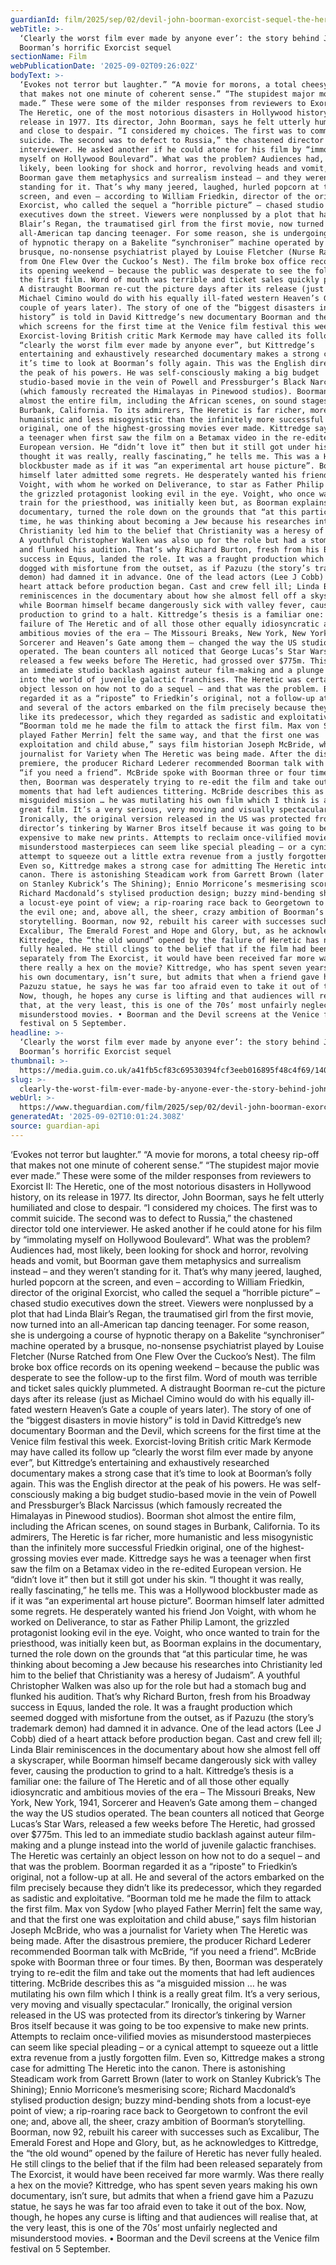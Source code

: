 ```yaml
---
guardianId: film/2025/sep/02/devil-john-boorman-exorcist-sequel-the-heretic-documentary
webTitle: >-
  ‘Clearly the worst film ever made by anyone ever’: the story behind John
  Boorman’s horrific Exorcist sequel
sectionName: Film
webPublicationDate: '2025-09-02T09:26:02Z'
bodyText: >-
  ‘Evokes not terror but laughter.” “A movie for morons, a total cheesy rip-off
  that makes not one minute of coherent sense.” “The stupidest major movie ever
  made.” These were some of the milder responses from reviewers to Exorcist II:
  The Heretic, one of the most notorious disasters in Hollywood history, on its
  release in 1977. Its director, John Boorman, says he felt utterly humiliated
  and close to despair. “I considered my choices. The first was to commit
  suicide. The second was to defect to Russia,” the chastened director told one
  interviewer. He asked another if he could atone for his film by “immolating
  myself on Hollywood Boulevard”. What was the problem? Audiences had, most
  likely, been looking for shock and horror, revolving heads and vomit, but
  Boorman gave them metaphysics and surrealism instead – and they weren’t
  standing for it. That’s why many jeered, laughed, hurled popcorn at the
  screen, and even – according to William Friedkin, director of the original
  Exorcist, who called the sequel a “horrible picture” – chased studio
  executives down the street. Viewers were nonplussed by a plot that had Linda
  Blair’s Regan, the traumatised girl from the first movie, now turned into an
  all-American tap dancing teenager. For some reason, she is undergoing a course
  of hypnotic therapy on a Bakelite “synchroniser” machine operated by a
  brusque, no-nonsense psychiatrist played by Louise Fletcher (Nurse Ratched
  from One Flew Over the Cuckoo’s Nest). The film broke box office records on
  its opening weekend – because the public was desperate to see the follow-up to
  the first film. Word of mouth was terrible and ticket sales quickly plummeted.
  A distraught Boorman re-cut the picture days after its release (just as
  Michael Cimino would do with his equally ill-fated western Heaven’s Gate a
  couple of years later). The story of one of the “biggest disasters in movie
  history” is told in David Kittredge’s new documentary Boorman and the Devil,
  which screens for the first time at the Venice film festival this week.
  Exorcist-loving British critic Mark Kermode may have called its follow up
  “clearly the worst film ever made by anyone ever”, but Kittredge’s
  entertaining and exhaustively researched documentary makes a strong case that
  it’s time to look at Boorman’s folly again. This was the English director at
  the peak of his powers. He was self-consciously making a big budget
  studio-based movie in the vein of Powell and Pressburger’s Black Narcissus
  (which famously recreated the Himalayas in Pinewood studios). Boorman shot
  almost the entire film, including the African scenes, on sound stages in
  Burbank, California. To its admirers, The Heretic is far richer, more
  humanistic and less misogynistic than the infinitely more successful Friedkin
  original, one of the highest-grossing movies ever made. Kittredge says he was
  a teenager when first saw the film on a Betamax video in the re-edited
  European version. He “didn’t love it” then but it still got under his skin. “I
  thought it was really, really fascinating,” he tells me. This was a Hollywood
  blockbuster made as if it was “an experimental art house picture”. Boorman
  himself later admitted some regrets. He desperately wanted his friend Jon
  Voight, with whom he worked on Deliverance, to star as Father Philip Lamont,
  the grizzled protagonist looking evil in the eye. Voight, who once wanted to
  train for the priesthood, was initially keen but, as Boorman explains in the
  documentary, turned the role down on the grounds that “at this particular
  time, he was thinking about becoming a Jew because his researches into
  Christianity led him to the belief that Christianity was a heresy of Judaism”.
  A youthful Christopher Walken was also up for the role but had a stomach bug
  and flunked his audition. That’s why Richard Burton, fresh from his Broadway
  success in Equus, landed the role. It was a fraught production which seemed
  dogged with misfortune from the outset, as if Pazuzu (the story’s trademark
  demon) had damned it in advance. One of the lead actors (Lee J Cobb) died of a
  heart attack before production began. Cast and crew fell ill; Linda Blair
  reminiscences in the documentary about how she almost fell off a skyscraper,
  while Boorman himself became dangerously sick with valley fever, causing the
  production to grind to a halt. Kittredge’s thesis is a familiar one: the
  failure of The Heretic and of all those other equally idiosyncratic and
  ambitious movies of the era – The Missouri Breaks, New York, New York, 1941,
  Sorcerer and Heaven’s Gate among them – changed the way the US studios
  operated. The bean counters all noticed that George Lucas’s Star Wars,
  released a few weeks before The Heretic, had grossed over $775m. This led to
  an immediate studio backlash against auteur film-making and a plunge instead
  into the world of juvenile galactic franchises. The Heretic was certainly an
  object lesson on how not to do a sequel – and that was the problem. Boorman
  regarded it as a “riposte” to Friedkin’s original, not a follow-up at all. He
  and several of the actors embarked on the film precisely because they didn’t
  like its predecessor, which they regarded as sadistic and exploitative.
  “Boorman told me he made the film to attack the first film. Max von Sydow [who
  played Father Merrin] felt the same way, and that the first one was
  exploitation and child abuse,” says film historian Joseph McBride, who was a
  journalist for Variety when The Heretic was being made. After the disastrous
  premiere, the producer Richard Lederer recommended Boorman talk with McBride,
  “if you need a friend”. McBride spoke with Boorman three or four times. By
  then, Boorman was desperately trying to re-edit the film and take out the
  moments that had left audiences tittering. McBride describes this as “a
  misguided mission … he was mutilating his own film which I think is a really
  great film. It’s a very serious, very moving and visually spectacular.”
  Ironically, the original version released in the US was protected from its
  director’s tinkering by Warner Bros itself because it was going to be too
  expensive to make new prints. Attempts to reclaim once-vilified movies as
  misunderstood masterpieces can seem like special pleading – or a cynical
  attempt to squeeze out a little extra revenue from a justly forgotten film.
  Even so, Kittredge makes a strong case for admitting The Heretic into the
  canon. There is astonishing Steadicam work from Garrett Brown (later to work
  on Stanley Kubrick’s The Shining); Ennio Morricone’s mesmerising score;
  Richard Macdonald’s stylised production design; buzzy mind-bending shots from
  a locust-eye point of view; a rip-roaring race back to Georgetown to confront
  the evil one; and, above all, the sheer, crazy ambition of Boorman’s
  storytelling. Boorman, now 92, rebuilt his career with successes such as
  Excalibur, The Emerald Forest and Hope and Glory, but, as he acknowledges to
  Kittredge, the “the old wound” opened by the failure of Heretic has never
  fully healed. He still clings to the belief that if the film had been released
  separately from The Exorcist, it would have been received far more warmly. Was
  there really a hex on the movie? Kittredge, who has spent seven years making
  his own documentary, isn’t sure, but admits that when a friend gave him a
  Pazuzu statue, he says he was far too afraid even to take it out of the box.
  Now, though, he hopes any curse is lifting and that audiences will realise
  that, at the very least, this is one of the 70s’ most unfairly neglected and
  misunderstood movies. • Boorman and the Devil screens at the Venice film
  festival on 5 September.
headline: >-
  ‘Clearly the worst film ever made by anyone ever’: the story behind John
  Boorman’s horrific Exorcist sequel
thumbnail: >-
  https://media.guim.co.uk/a41fb5cf83c69530394fcf3eeb016895f48c4f69/1406_414_3884_3108/500.jpg
slug: >-
  clearly-the-worst-film-ever-made-by-anyone-ever-the-story-behind-john-boormans-horrific-exorcist-sequel
webUrl: >-
  https://www.theguardian.com/film/2025/sep/02/devil-john-boorman-exorcist-sequel-the-heretic-documentary
generatedAt: '2025-09-02T10:01:24.308Z'
source: guardian-api
---
```

‘Evokes not terror but laughter.” “A movie for morons, a total cheesy rip-off that makes not one minute of coherent sense.” “The stupidest major movie ever made.” These were some of the milder responses from reviewers to Exorcist II: The Heretic, one of the most notorious disasters in Hollywood history, on its release in 1977. Its director, John Boorman, says he felt utterly humiliated and close to despair. “I considered my choices. The first was to commit suicide. The second was to defect to Russia,” the chastened director told one interviewer. He asked another if he could atone for his film by “immolating myself on Hollywood Boulevard”. What was the problem? Audiences had, most likely, been looking for shock and horror, revolving heads and vomit, but Boorman gave them metaphysics and surrealism instead – and they weren’t standing for it. That’s why many jeered, laughed, hurled popcorn at the screen, and even – according to William Friedkin, director of the original Exorcist, who called the sequel a “horrible picture” – chased studio executives down the street. Viewers were nonplussed by a plot that had Linda Blair’s Regan, the traumatised girl from the first movie, now turned into an all-American tap dancing teenager. For some reason, she is undergoing a course of hypnotic therapy on a Bakelite “synchroniser” machine operated by a brusque, no-nonsense psychiatrist played by Louise Fletcher (Nurse Ratched from One Flew Over the Cuckoo’s Nest). The film broke box office records on its opening weekend – because the public was desperate to see the follow-up to the first film. Word of mouth was terrible and ticket sales quickly plummeted. A distraught Boorman re-cut the picture days after its release (just as Michael Cimino would do with his equally ill-fated western Heaven’s Gate a couple of years later). The story of one of the “biggest disasters in movie history” is told in David Kittredge’s new documentary Boorman and the Devil, which screens for the first time at the Venice film festival this week. Exorcist-loving British critic Mark Kermode may have called its follow up “clearly the worst film ever made by anyone ever”, but Kittredge’s entertaining and exhaustively researched documentary makes a strong case that it’s time to look at Boorman’s folly again. This was the English director at the peak of his powers. He was self-consciously making a big budget studio-based movie in the vein of Powell and Pressburger’s Black Narcissus (which famously recreated the Himalayas in Pinewood studios). Boorman shot almost the entire film, including the African scenes, on sound stages in Burbank, California. To its admirers, The Heretic is far richer, more humanistic and less misogynistic than the infinitely more successful Friedkin original, one of the highest-grossing movies ever made. Kittredge says he was a teenager when first saw the film on a Betamax video in the re-edited European version. He “didn’t love it” then but it still got under his skin. “I thought it was really, really fascinating,” he tells me. This was a Hollywood blockbuster made as if it was “an experimental art house picture”. Boorman himself later admitted some regrets. He desperately wanted his friend Jon Voight, with whom he worked on Deliverance, to star as Father Philip Lamont, the grizzled protagonist looking evil in the eye. Voight, who once wanted to train for the priesthood, was initially keen but, as Boorman explains in the documentary, turned the role down on the grounds that “at this particular time, he was thinking about becoming a Jew because his researches into Christianity led him to the belief that Christianity was a heresy of Judaism”. A youthful Christopher Walken was also up for the role but had a stomach bug and flunked his audition. That’s why Richard Burton, fresh from his Broadway success in Equus, landed the role. It was a fraught production which seemed dogged with misfortune from the outset, as if Pazuzu (the story’s trademark demon) had damned it in advance. One of the lead actors (Lee J Cobb) died of a heart attack before production began. Cast and crew fell ill; Linda Blair reminiscences in the documentary about how she almost fell off a skyscraper, while Boorman himself became dangerously sick with valley fever, causing the production to grind to a halt. Kittredge’s thesis is a familiar one: the failure of The Heretic and of all those other equally idiosyncratic and ambitious movies of the era – The Missouri Breaks, New York, New York, 1941, Sorcerer and Heaven’s Gate among them – changed the way the US studios operated. The bean counters all noticed that George Lucas’s Star Wars, released a few weeks before The Heretic, had grossed over $775m. This led to an immediate studio backlash against auteur film-making and a plunge instead into the world of juvenile galactic franchises. The Heretic was certainly an object lesson on how not to do a sequel – and that was the problem. Boorman regarded it as a “riposte” to Friedkin’s original, not a follow-up at all. He and several of the actors embarked on the film precisely because they didn’t like its predecessor, which they regarded as sadistic and exploitative. “Boorman told me he made the film to attack the first film. Max von Sydow [who played Father Merrin] felt the same way, and that the first one was exploitation and child abuse,” says film historian Joseph McBride, who was a journalist for Variety when The Heretic was being made. After the disastrous premiere, the producer Richard Lederer recommended Boorman talk with McBride, “if you need a friend”. McBride spoke with Boorman three or four times. By then, Boorman was desperately trying to re-edit the film and take out the moments that had left audiences tittering. McBride describes this as “a misguided mission … he was mutilating his own film which I think is a really great film. It’s a very serious, very moving and visually spectacular.” Ironically, the original version released in the US was protected from its director’s tinkering by Warner Bros itself because it was going to be too expensive to make new prints. Attempts to reclaim once-vilified movies as misunderstood masterpieces can seem like special pleading – or a cynical attempt to squeeze out a little extra revenue from a justly forgotten film. Even so, Kittredge makes a strong case for admitting The Heretic into the canon. There is astonishing Steadicam work from Garrett Brown (later to work on Stanley Kubrick’s The Shining); Ennio Morricone’s mesmerising score; Richard Macdonald’s stylised production design; buzzy mind-bending shots from a locust-eye point of view; a rip-roaring race back to Georgetown to confront the evil one; and, above all, the sheer, crazy ambition of Boorman’s storytelling. Boorman, now 92, rebuilt his career with successes such as Excalibur, The Emerald Forest and Hope and Glory, but, as he acknowledges to Kittredge, the “the old wound” opened by the failure of Heretic has never fully healed. He still clings to the belief that if the film had been released separately from The Exorcist, it would have been received far more warmly. Was there really a hex on the movie? Kittredge, who has spent seven years making his own documentary, isn’t sure, but admits that when a friend gave him a Pazuzu statue, he says he was far too afraid even to take it out of the box. Now, though, he hopes any curse is lifting and that audiences will realise that, at the very least, this is one of the 70s’ most unfairly neglected and misunderstood movies. • Boorman and the Devil screens at the Venice film festival on 5 September.
